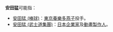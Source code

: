 '''安田猛'''可能指：
* [[安田猛_(棒球)|安田猛 (棒球)]]：[[東京養樂多燕子|東京養樂多燕子]]投手。
* [[安田猛_(武士道集團)|安田猛 (武士道集團)]]：[[日本|日本]][[企業家|企業家]]及[[動畫|動畫]][[製作人|製作人]]。

{{消歧义|Cat=三字人名消歧义}}